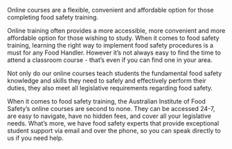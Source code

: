 Online courses are a flexible, convenient and affordable option for those completing food safety training.

Online training often provides a more accessible, more convenient and more affordable option for those wishing to study. When it comes to food safety training, learning the right way to implement food safety procedures is a must for any Food Handler. However it’s not always easy to find the time to attend a classroom course - that’s even if you can find one in your area.

Not only do our online courses teach students the fundamental food safety knowledge and skills they need to safely and effectively perform their duties, they also meet all legislative requirements regarding food safety.

When it comes to food safety training, the Australian Institute of Food Safety’s online courses are second to none. They can be accessed 24-7, are easy to navigate, have no hidden fees, and cover all your legislative needs. What’s more, we have food safety experts that provide exceptional student support via email and over the phone, so you can speak directly to us if you need help.


